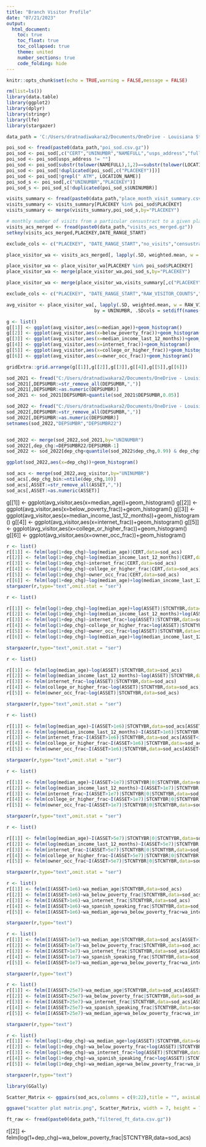```yaml
---
title: "Branch Visitor Profile"
date: "07/21/2023"
output:
  html_document:
    toc: true
    toc_float: true
    toc_collapsed: true
    theme: united
    number_sections: true
    code_folding: hide
---
```

<style type="text/css">
.main-container {
  max-width: 100%;
  margin-left: auto;
  margin-right: auto;
}

div.main-container {
  max-width: 100%;
}
</style>

```r
knitr::opts_chunk$set(echo = TRUE,warning = FALSE,message = FALSE)
```


```r
rm(list=ls())
library(data.table)
library(ggplot2)
library(dplyr)
library(stringr)
library(lfe)
library(stargazer)

data_path = 'C:/Users/dratnadiwakara2/Documents/OneDrive - Louisiana State University/Raw Data/Dewey/'
```


```r
poi_sod <- fread(paste0(data_path,"poi_sod.csv.gz"))
poi_sod <- poi_sod[,c("CERT","UNINUMBR","NAMEFULL","usps_address","full_address_poi","LOCATION_NAME","PLACEKEY")]
poi_sod <- poi_sod[usps_address != ""]
poi_sod <- poi_sod[substr(tolower(NAMEFULL),1,2)==substr(tolower(LOCATION_NAME),1,2)]
poi_sod <- poi_sod[!duplicated(poi_sod[,c("PLACEKEY")])]
poi_sod <- poi_sod[!grepl(" ATM", LOCATION_NAME)]
poi_sod_s <- poi_sod[,c("UNINUMBR","PLACEKEY")]
poi_sod_s <- poi_sod_s[!duplicated(poi_sod_s$UNINUMBR)]
```

```r
visits_summary <- fread(paste0(data_path,"place_month_visit_summary.csv.gz"))
visits_summary <- visits_summary[PLACEKEY %in% poi_sod$PLACEKEY]
visits_summary <- merge(visits_summary,poi_sod_s,by="PLACEKEY")
```

```r
# monthly number of visits from a particular censustract to a given placekey together with censustract demographic characteristics
visits_acs_merged <- fread(paste0(data_path,"visits_acs_merged.gz"))
setkey(visits_acs_merged,PLACEKEY,DATE_RANGE_START)

exclude_cols <- c("PLACEKEY", "DATE_RANGE_START","no_visits","censustract")

place_visitor_wa <- visits_acs_merged[, lapply(.SD, weighted.mean, w = no_visits, na.rm = TRUE), by = .(PLACEKEY, DATE_RANGE_START), .SDcols = setdiff(names(visits_acs_merged), exclude_cols)]

```


```r
place_visitor_wa <- place_visitor_wa[PLACEKEY %in% poi_sod$PLACEKEY]
place_visitor_wa <- merge(place_visitor_wa,poi_sod_s,by="PLACEKEY")

place_visitor_wa <- merge(place_visitor_wa,visits_summary[,c("PLACEKEY","DATE_RANGE_START","RAW_VISITOR_COUNTS")],by=c("PLACEKEY","DATE_RANGE_START"))

exclude_cols <- c("PLACEKEY", "DATE_RANGE_START","RAW_VISITOR_COUNTS","UNINUMBR")

avg_visitor <- place_visitor_wa[, lapply(.SD, weighted.mean, w = RAW_VISITOR_COUNTS, na.rm = TRUE),
                                by = UNINUMBR, .SDcols = setdiff(names(place_visitor_wa), exclude_cols)]
```


```r
g <- list()
g[[1]] <- ggplot(avg_visitor,aes(x=median_age))+geom_histogram()
g[[2]] <- ggplot(avg_visitor,aes(x=below_poverty_frac))+geom_histogram()
g[[3]] <- ggplot(avg_visitor,aes(x=median_income_last_12_months))+geom_histogram()
g[[4]] <- ggplot(avg_visitor,aes(x=internet_frac))+geom_histogram()
g[[5]] <- ggplot(avg_visitor,aes(x=college_or_higher_frac))+geom_histogram()
g[[6]] <- ggplot(avg_visitor,aes(x=owner_occ_frac))+geom_histogram()

gridExtra::grid.arrange(g[[1]],g[[2]],g[[3]],g[[4]],g[[5]],g[[6]])
```


```r
sod_2021 <- fread("C:/Users/dratnadiwakara2/Documents/OneDrive - Louisiana State University/Raw Data/SOD/data/ALL_2022.csv",select = c("UNINUMBR","CERT","RSSDID","ASSET","DEPSUMBR","STCNTYBR","RSSDHCR","ZIPBR"))
sod_2021[,DEPSUMBR:=str_remove_all(DEPSUMBR,",")]
sod_2021[,DEPSUMBR:=as.numeric(DEPSUMBR)]
sod_2021 <- sod_2021[DEPSUMBR>quantile(sod_2021$DEPSUMBR,0.05)]

sod_2022 <- fread("C:/Users/dratnadiwakara2/Documents/OneDrive - Louisiana State University/Raw Data/SOD/data/ALL_2023.csv",select = c("UNINUMBR","DEPSUMBR"))
sod_2022[,DEPSUMBR:=str_remove_all(DEPSUMBR,",")]
sod_2022[,DEPSUMBR:=as.numeric(DEPSUMBR)]
setnames(sod_2022,"DEPSUMBR","DEPSUMBR22")


sod_2022 <- merge(sod_2022,sod_2021,by="UNINUMBR")
sod_2022[,dep_chg:=DEPSUMBR22/DEPSUMBR-1]
sod_2022 <- sod_2022[dep_chg<quantile(sod_2022$dep_chg,0.99) & dep_chg>quantile(sod_2022$dep_chg,0.01)]
```

```r
ggplot(sod_2022,aes(x=dep_chg))+geom_histogram()
```


```r
sod_acs <- merge(sod_2022,avg_visitor,by="UNINUMBR")
sod_acs[,dep_chg_bin:=ntile(dep_chg,10)]
sod_acs[,ASSET:=str_remove_all(ASSET,",")]
sod_acs[,ASSET:=as.numeric(ASSET)]
```


g[[1]] <- ggplot(avg_visitor,aes(x=median_age))+geom_histogram()
g[[2]] <- ggplot(avg_visitor,aes(x=below_poverty_frac))+geom_histogram()
g[[3]] <- ggplot(avg_visitor,aes(x=median_income_last_12_months))+geom_histogram()
g[[4]] <- ggplot(avg_visitor,aes(x=internet_frac))+geom_histogram()
g[[5]] <- ggplot(avg_visitor,aes(x=college_or_higher_frac))+geom_histogram()
g[[6]] <- ggplot(avg_visitor,aes(x=owner_occ_frac))+geom_histogram()



```r
r <- list()
r[[1]] <- felm(log(1+dep_chg)~log(median_age)|CERT,data=sod_acs)
r[[2]] <- felm(log(1+dep_chg)~log(median_income_last_12_months)|CERT,data=sod_acs)
r[[3]] <- felm(log(1+dep_chg)~internet_frac|CERT,data=sod_acs)
r[[4]] <- felm(log(1+dep_chg)~college_or_higher_frac|CERT,data=sod_acs)
r[[5]] <- felm(log(1+dep_chg)~owner_occ_frac|CERT,data=sod_acs)
r[[6]] <- felm(log(1+dep_chg)~log(median_age)+log(median_income_last_12_months)+internet_frac+college_or_higher_frac+owner_occ_frac+owner_occ_frac|CERT,data=sod_acs)
stargazer(r,type="text",omit.stat = "ser")
```


```r
r <- list()

r[[1]] <- felm(log(1+dep_chg)~log(median_age)+log(ASSET)|STCNTYBR,data=sod_acs)
r[[2]] <- felm(log(1+dep_chg)~log(median_income_last_12_months)+log(ASSET)|STCNTYBR,data=sod_acs)
r[[3]] <- felm(log(1+dep_chg)~internet_frac+log(ASSET)|STCNTYBR,data=sod_acs)
r[[4]] <- felm(log(1+dep_chg)~college_or_higher_frac+log(ASSET)|STCNTYBR,data=sod_acs)
r[[5]] <- felm(log(1+dep_chg)~owner_occ_frac+log(ASSET)|STCNTYBR,data=sod_acs)
r[[6]] <- felm(log(1+dep_chg)~log(median_age)+log(median_income_last_12_months)+internet_frac+college_or_higher_frac+owner_occ_frac+owner_occ_frac+log(ASSET)|STCNTYBR,data=sod_acs)

stargazer(r,type="text",omit.stat = "ser")
```


```r
r <- list()

r[[1]] <- felm(log(median_age)~log(ASSET)|STCNTYBR,data=sod_acs)
r[[2]] <- felm(log(median_income_last_12_months)~log(ASSET)|STCNTYBR,data=sod_acs)
r[[3]] <- felm(internet_frac~log(ASSET)|STCNTYBR,data=sod_acs)
r[[4]] <- felm(college_or_higher_frac~log(ASSET)|STCNTYBR,data=sod_acs)
r[[5]] <- felm(owner_occ_frac~log(ASSET)|STCNTYBR,data=sod_acs)

stargazer(r,type="text",omit.stat = "ser")
```


```r
r <- list()

r[[1]] <- felm(log(median_age)~I(ASSET>1e6)|STCNTYBR,data=sod_acs[ASSET<1e7])
r[[2]] <- felm(log(median_income_last_12_months)~I(ASSET>1e6)|STCNTYBR,data=sod_acs[ASSET<1e7])
r[[3]] <- felm(internet_frac~I(ASSET>1e6)|STCNTYBR,data=sod_acs[ASSET<1e7])
r[[4]] <- felm(college_or_higher_frac~I(ASSET>1e6)|STCNTYBR,data=sod_acs[ASSET<1e7])
r[[5]] <- felm(owner_occ_frac~I(ASSET>1e6)|STCNTYBR,data=sod_acs[ASSET<1e7])

stargazer(r,type="text",omit.stat = "ser")
```


```r
r <- list()

r[[1]] <- felm(log(median_age)~I(ASSET>1e7)|STCNTYBR|0|STCNTYBR,data=sod_acs[ASSET>1e6])
r[[2]] <- felm(log(median_income_last_12_months)~I(ASSET>1e7)|STCNTYBR|0|STCNTYBR,data=sod_acs[ASSET>1e6])
r[[3]] <- felm(internet_frac~I(ASSET>1e7)|STCNTYBR|0|STCNTYBR,data=sod_acs[ASSET>1e6])
r[[4]] <- felm(college_or_higher_frac~I(ASSET>1e7)|STCNTYBR|0|STCNTYBR,data=sod_acs[ASSET>1e6])
r[[5]] <- felm(owner_occ_frac~I(ASSET>1e7)|STCNTYBR|0|STCNTYBR,data=sod_acs[ASSET>1e6])

stargazer(r,type="text",omit.stat = "ser")
```


```r
r <- list()

r[[1]] <- felm(log(median_age)~I(ASSET>5e7)|STCNTYBR|0|STCNTYBR,data=sod_acs[ASSET>1e7])
r[[2]] <- felm(log(median_income_last_12_months)~I(ASSET>5e7)|STCNTYBR|0|STCNTYBR,data=sod_acs[ASSET>1e7])
r[[3]] <- felm(internet_frac~I(ASSET>5e7)|STCNTYBR|0|STCNTYBR,data=sod_acs[ASSET>1e7])
r[[4]] <- felm(college_or_higher_frac~I(ASSET>5e7)|STCNTYBR|0|STCNTYBR,data=sod_acs[ASSET>1e7])
r[[5]] <- felm(owner_occ_frac~I(ASSET>5e7)|STCNTYBR|0|STCNTYBR,data=sod_acs[ASSET>1e7])

stargazer(r,type="text",omit.stat = "ser")
```


```r
r <- list()
r[[1]] <- felm(I(ASSET>1e6)~wa_median_age|STCNTYBR,data=sod_acs)
r[[2]] <- felm(I(ASSET>1e6)~wa_below_poverty_frac|STCNTYBR,data=sod_acs)
r[[3]] <- felm(I(ASSET>1e6)~wa_internet_frac|STCNTYBR,data=sod_acs)
r[[4]] <- felm(I(ASSET>1e6)~wa_spanish_speaking_frac|STCNTYBR,data=sod_acs)
r[[5]] <- felm(I(ASSET>1e6)~wa_median_age+wa_below_poverty_frac+wa_internet_frac+wa_white_fraction|STCNTYBR,data=sod_acs)

stargazer(r,type="text")
```

```r
r <- list()
r[[1]] <- felm(I(ASSET>1e7)~wa_median_age|STCNTYBR,data=sod_acs[ASSET>1e6])
r[[2]] <- felm(I(ASSET>1e7)~wa_below_poverty_frac|STCNTYBR,data=sod_acs[ASSET>1e6])
r[[3]] <- felm(I(ASSET>1e7)~wa_internet_frac|STCNTYBR,data=sod_acs[ASSET>1e6])
r[[4]] <- felm(I(ASSET>1e7)~wa_spanish_speaking_frac|STCNTYBR,data=sod_acs[ASSET>1e6])
r[[5]] <- felm(I(ASSET>1e7)~wa_median_age+wa_below_poverty_frac+wa_internet_frac+wa_white_fraction|STCNTYBR,data=sod_acs[ASSET>1e6])

stargazer(r,type="text")
```

```r
r <- list()
r[[1]] <- felm(I(ASSET>25e7)~wa_median_age|STCNTYBR,data=sod_acs[ASSET>1e7])
r[[2]] <- felm(I(ASSET>25e7)~wa_below_poverty_frac|STCNTYBR,data=sod_acs[ASSET>1e7])
r[[3]] <- felm(I(ASSET>25e7)~wa_internet_frac|STCNTYBR,data=sod_acs[ASSET>1e7])
r[[4]] <- felm(I(ASSET>25e7)~wa_spanish_speaking_frac|STCNTYBR,data=sod_acs[ASSET>1e7])
r[[5]] <- felm(I(ASSET>25e7)~wa_median_age+wa_below_poverty_frac+wa_internet_frac+wa_white_fraction|STCNTYBR,data=sod_acs[ASSET>1e7])

stargazer(r,type="text")
```

```r
r <- list()
r[[1]] <- felm(log(1+dep_chg)~wa_median_age+log(ASSET)|STCNTYBR,data=sod_acs)
r[[2]] <- felm(log(1+dep_chg)~wa_below_poverty_frac+log(ASSET)|STCNTYBR,data=sod_acs)
r[[3]] <- felm(log(1+dep_chg)~wa_internet_frac+log(ASSET)|STCNTYBR,data=sod_acs)
r[[4]] <- felm(log(1+dep_chg)~wa_spanish_speaking_frac+log(ASSET)|STCNTYBR,data=sod_acs)
r[[5]] <- felm(log(1+dep_chg)~wa_median_age+wa_below_poverty_frac+wa_internet_frac+wa_white_fraction+log(ASSET)|STCNTYBR,data=sod_acs)

stargazer(r,type="text")
```


```r
library(GGally)

Scatter_Matrix <- ggpairs(sod_acs,columns = c(9:22),title = "", axisLabels = "show")

ggsave("scatter plot matrix.png", Scatter_Matrix, width = 7, height = 7, units = "in") 
```


```r
ft_raw <- fread(paste0(data_path,"filtered_ft_data.csv.gz"))
```


r[[2]] <- felm(log(1+dep_chg)~wa_below_poverty_frac|STCNTYBR,data=sod_acs)